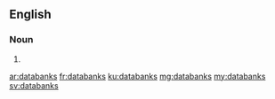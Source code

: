 ==English==

===Noun===
{{head|en|noun plural form}}

# {{plural of|databank|lang=en}}

[[ar:databanks]]
[[fr:databanks]]
[[ku:databanks]]
[[mg:databanks]]
[[my:databanks]]
[[sv:databanks]]